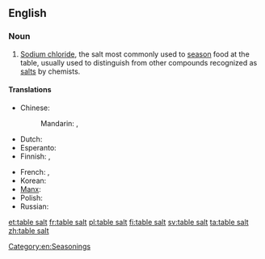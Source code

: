 ==English==

===Noun===
{{en-noun|-}}

# [[sodium chloride|Sodium chloride]], the salt most commonly used to [[season]] food at the table, usually used to distinguish from other compounds recognized as [[salt]]s by chemists.

====Translations====
{{trans-top|salt to season food}}
* Chinese:
*: Mandarin: {{t-|cmn|食鹽|sc=Hani}}, {{t-|cmn|食盐|tr=shíyán|sc=Hani}}
* Dutch: {{t+|nl|tafelzout|n}}
* Esperanto: {{t-|eo|tabla salo}}
* Finnish: {{t+|fi|pöytäsuola}},  {{t+|fi|ruokasuola}}
{{trans-mid}}
* French: {{t+|fr|sel de table|m}}, {{t+|fr|sel|m}}
* Korean: {{t+|ko|소금|tr=sogeum|sc=Kore}}
* [[Manx]]: {{t-|gv|sollan meen|m}}
* Polish: {{t-|pl|sól kuchenna|m}}
* Russian: {{t-|ru|столовая соль|f|tr=stolovája sol’}}
{{trans-bottom}}

[[Category:en:Seasonings]]

[[et:table salt]]
[[fr:table salt]]
[[pl:table salt]]
[[fi:table salt]]
[[sv:table salt]]
[[ta:table salt]]
[[zh:table salt]]